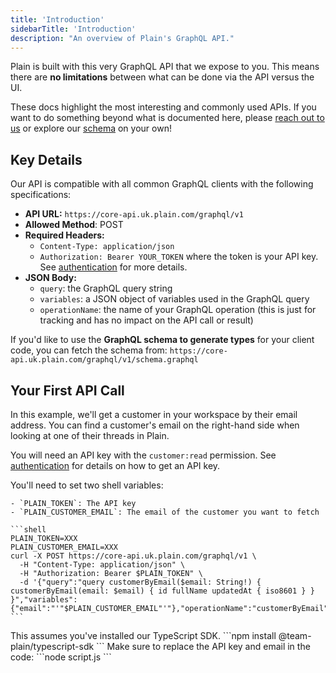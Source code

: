 ```yaml
---
title: 'Introduction'
sidebarTitle: 'Introduction'
description: "An overview of Plain's GraphQL API."
---
```


Plain is built with this very GraphQL API that we expose to you. This means there are **no limitations** between what can be done via the API versus the UI.

These docs highlight the most interesting and commonly used APIs. If you want to do something beyond what is documented here, please [reach out to us](mailto:help@plain.com) or explore our [schema](/api-reference/graphql/schema) on your own!

## Key Details

Our API is compatible with all common GraphQL clients with the following specifications:

- **API URL:** `https://core-api.uk.plain.com/graphql/v1`
- **Allowed Method**: POST
- **Required Headers:**
  - `Content-Type: application/json`
  - `Authorization: Bearer YOUR_TOKEN` where the token is your API key. See [authentication](/api-reference/graphql/authentication/) for more details.
- **JSON Body:**
  - `query`: the GraphQL query string
  - `variables`: a JSON object of variables used in the GraphQL query
  - `operationName`: the name of your GraphQL operation (this is just for tracking and has no impact on the API call or result)

If you'd like to use the **GraphQL schema to generate types** for your client code, you can fetch the schema
from: `https://core-api.uk.plain.com/graphql/v1/schema.graphql`

## Your First API Call

In this example, we'll get a customer in your workspace by their email address. You can find a customer's email on the right-hand side when looking at one of their threads in Plain.

You will need an API key with the `customer:read` permission. See [authentication](/api-reference/graphql/authentication/) for details on how to get an API key.

<Tabs>

  <Tab title="cURL">
    You'll need to set two shell variables:

    - `PLAIN_TOKEN`: The API key
    - `PLAIN_CUSTOMER_EMAIL`: The email of the customer you want to fetch

    ```shell
    PLAIN_TOKEN=XXX
    PLAIN_CUSTOMER_EMAIL=XXX
    curl -X POST https://core-api.uk.plain.com/graphql/v1 \
      -H "Content-Type: application/json" \
      -H "Authorization: Bearer $PLAIN_TOKEN" \
      -d '{"query":"query customerByEmail($email: String!) { customerByEmail(email: $email) { id fullName updatedAt { iso8601 } } }","variables":{"email":"'"$PLAIN_CUSTOMER_EMAIL"'"},"operationName":"customerByEmail"}'
    ```

  </Tab>

  <Tab title="TypeScript SDK">
    This assumes you've installed our TypeScript SDK.

<Steps>
  <Step title="Install the SDK">```npm install @team-plain/typescript-sdk ```</Step>
  <Step title="Set up the code">
    Make sure to replace the API key and email in the code:
    <Snippet file="typescript-sdk/first-api-call.mdx" />
  </Step>
  <Step title="Run it">```node script.js ```</Step>
</Steps>

  </Tab>
</Tabs>